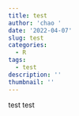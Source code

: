 ```yaml
---
title: test
author: 'chao '
date: '2022-04-07'
slug: test
categories:
  - R
tags:
  - test
description: ''
thumbnail: ''
---
```


test test
